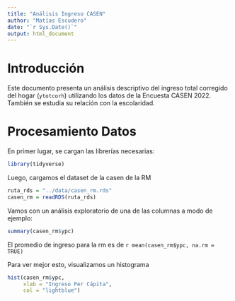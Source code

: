 ```yaml
---
title: "Análisis Ingreso CASEN"
author: "Matías Escudero"
date: "`r Sys.Date()`"
output: html_document
---
```


```{=html}
<!--
---
title: "md_ejemplo"
output: html_document
---
-->
```

# Introducción

Este documento presenta un análisis descriptivo del ingreso total corregido del hogar (`ytotcorh`) utilizando los datos de la Encuesta CASEN 2022. También se estudia su relación con la escolaridad.

# Procesamiento Datos

En primer lugar, se cargan las librerías necesarias:

```r
library(tidyverse)
```

Luego, cargamos el dataset de la casen de la RM

```r
ruta_rds = "../data/casen_rm.rds"
casen_rm = readRDS(ruta_rds)
```

Vamos con un análisis exploratorio de una de las columnas a modo de ejemplo:

```r
summary(casen_rm$ypc)
```

El promedio de ingreso para la rm es de `r mean(casen_rm$ypc, na.rm = TRUE)`

Para ver mejor esto, visualizamos un histograma

```r
hist(casen_rm$ypc,
     xlab = "Ingreso Per Cápita",
     col = "lightblue")
```

